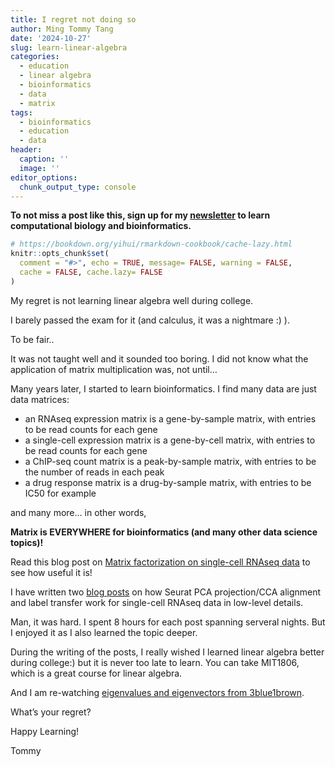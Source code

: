 ```yaml
---
title: I regret not doing so
author: Ming Tommy Tang
date: '2024-10-27'
slug: learn-linear-algebra
categories:
  - education
  - linear algebra
  - bioinformatics
  - data
  - matrix
tags:
  - bioinformatics
  - education
  - data
header:
  caption: ''
  image: ''
editor_options: 
  chunk_output_type: console
---
```


**To not miss a post like this, sign up for my [newsletter](https://divingintogeneticsandgenomics.ck.page/profile) to learn computational
biology and bioinformatics.**

```r
# https://bookdown.org/yihui/rmarkdown-cookbook/cache-lazy.html
knitr::opts_chunk$set(
  comment = "#>", echo = TRUE, message= FALSE, warning = FALSE,
  cache = FALSE, cache.lazy= FALSE
)
```

My regret is not learning linear algebra well during college.

I barely passed the exam for it (and calculus, it was a nightmare :) ).

To be fair..

It was not taught well and it sounded too boring. I did not know what the application of matrix multiplication was, not until...

Many years later, I started to learn bioinformatics. I find many data are just data matrices:

- an RNAseq expression matrix is a gene-by-sample matrix, with entries to be read counts for each gene
- a single-cell expression matrix is a gene-by-cell matrix, with entries to be read counts for each gene
- a ChIP-seq count matrix is a peak-by-sample matrix, with entries to be the number of reads in each peak
- a drug response matrix is a drug-by-sample matrix, with entries to be IC50 for example

and many more... in other words,

**Matrix is EVERYWHERE for bioinformatics (and many other data science topics)!**

Read this blog post on [Matrix factorization on single-cell RNAseq data](https://divingintogeneticsandgenomics.com/post/matrix-factorization-for-single-cell-rnaseq-data/) to see how useful it is! 

I have written two [blog posts](https://divingintogeneticsandgenomics.com/post/cca-alignment/) on how Seurat PCA projection/CCA alignment and label transfer work for single-cell RNAseq data in low-level details.

Man, it was hard. I spent 8 hours for each post spanning serveral nights. But I enjoyed it as I also learned the topic deeper. 

During the writing of the posts, I really wished I learned linear algebra better during college:) but it is never too late to learn. You can take MIT1806, which is a great course for linear algebra.

And I am re-watching [eigenvalues and eigenvectors from 3blue1brown](https://www.3blue1brown.com/lessons/eigenvalues).

What's your regret?

Happy Learning!

Tommy 



